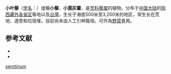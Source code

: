 {{Speciesbox
| name = 小藜
| status = 
| status_system = 
| image = 
| genus = Chenopodium
| species = serotinum
| authority = L.
}}

'''小叶藜'''（[[学名|学名]]：{{lang|la|''Chenopodium serotinum''}}）或稱'''小藜'''、'''小葉灰藋'''，是[[苋科|苋科]][[藜属|藜属]]的植物。分布于[[中国大陆|中国大陆]]的[[除西藏外各省区|除西藏外各省区]]等地以及[[台灣|台灣]]，生长于海拔500米至3,200米的地区，常生长在荒地、道旁和垃圾堆，目前尚未由人工引种栽培。可作為[[野菜|野菜]]食用。

== 参考文献 ==

* {{cite web| url =http://www.bioinfo.cn/db05/KmzwSpecies.php?action=view&id=2676| title =小藜| work =《中国高等植物数据库全库》| publisher =中国科学院微生物研究所| author =昆明植物研究所| accessdate =2009-02-23| deadurl =yes| archiveurl =https://web.archive.org/web/20160305071730/http://www.bioinfo.cn/db05/KmzwSpecies.php?action=view&id=2676| archivedate =2016-03-05}}
* {{TaiBNET| zh=小叶藜 | id=202729 | binomial=Chenopodium serotinum | authority=L., 1756 | var= | accessdate=2013-01-24}}
{{Taxonbar|from=Q10958308}}

{{DEFAULTSORT:Chenopodium serotinum}}
[[Category:藜属|serotinum]]


{{Amaranthaceae-stub}}
